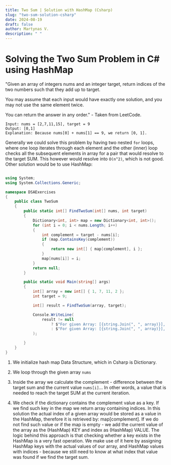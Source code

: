 ```yaml
---
title: Two Sum | Solution with HashMap (Csharp)
slug: "two-sum-solution-csharp"
date: 2024-08-19
draft: false
author: Martynas V.
description: " "
---
```


# Solving the Two Sum Problem in C# using HashMap

"Given an array of integers nums and an integer target, return indices of the two numbers such that they add up to target.

You may assume that each input would have exactly one solution, and you may not use the same element twice.

You can return the answer in any order." - Taken from LeetCode.

```
Input: nums = [2,7,11,15], target = 9
Output: [0,1]
Explanation: Because nums[0] + nums[1] == 9, we return [0, 1].
```

Generally we could solve this problem by having two nested `for` loops, 
where one loop iterates through each element and the other (inner) loop checks 
all the subsequent elements in array for a pair that would resolve to the target SUM. 
This however would resolve into `O(n^2)`, which is not good. Other solution would be to use HashMap:

```csharp

using System;
using System.Collections.Generic;

namespace DSAExercises
{
    public class TwoSum
    {
        public static int[] FindTwoSum(int[] nums, int target)
        {
            Dictionary<int, int> map = new Dictionary<int, int>();
            for (int i = 0; i < nums.Length; i++)
            {
                int complement = target - nums[i];
                if (map.ContainsKey(complement))
                {
                    return new int[] { map[complement], i };
                }
                map[nums[i]] = i;
            }
            return null;
        }

        public static void Main(string[] args)
        {
            int[] array = new int[] { 1, 7, 11, 2 };
            int target = 9;

            int[] result = FindTwoSum(array, target);

            Console.WriteLine(
                result != null
                    ? $"For given Array: [{string.Join(", ", array)}], Target: {target}, Result (Indices) for TwoSum: [{result[0]}, {result[1]}]"
                    : $"For given Array: [{string.Join(", ", array)}], Target: {target}, No solution found."
            );

        }
    }
}

```


1. We initialize hash map Data Structure, which in Csharp is Dictionary. 

2. We loop through the given array `nums`

3. Inside the array we calculate the complement - 
difference between the target sum and the current value `nums[i]`... 
In other words, a value that is needed 
to reach the target SUM at the current iteration. 

4. We check if the dictionary contains the complement value as a key.
If we find such key in the map we return array containing indices. 
In this solution the actual index of a given array would be stored 
as a value in the HashMap, 
therefore it is retrieved by: map[complement]. 
If we do not find such value or if the map is empty - we add the current value of the array 
as the (HashMap) KEY and index as (HashMap) VALUE. 
The logic behind this approach is that checking whether 
a key exists in the HashMap is a very fast operation. We make use of it here by 
assigning HashMap keys with the actual values of our 
array, and HashMap values with indices - because we still 
need to know at what index that value was found if we find the target sum.

